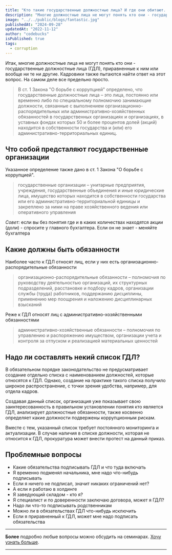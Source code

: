 ```yaml
---
title: "Кто такие государственные должностные лица? И где они обитают..."
description: "Многие должностные лица не могут понять кто они - государственные должностные лица (ГДЛ), приравненные к ним или вообще не те не другие. Кадровики также пытаются найти ответ на этот вопрос. На самом деле все предельно просто."
image: "../../public/blogs/fantastic.jpg"
publishedAt: "2024-09-28"
updatedAt: "2022-11-12"
author: "codebucks"
isPublished: true
tags:
  - corruption
---
```


Итак, многие должностные лица не могут понять кто они - государственные должностные лица (ГДЛ), приравненные к ним или вообще ни те ни другие.
Кадровики также пытаются найти ответ на этот вопрос. На самом деле все предельно просто.

> В ст. 1 Закона "О борьбе с коррупцией" определено, что государственные должностные лица – это лица, постоянно или временно либо по специальному полномочию занимающие должности, связанные с выполнением организационно-распорядительных или административно-хозяйственных обязанностей в государственных организациях и организациях, в уставных фондах которых 50 и более процентов долей (акций) находится в собственности государства и (или) его административно-территориальных единиц.

## Что собой предсталяют государственные организации

Указанное определение также дано в ст. 1 Закона "О борьбе с коррупцией".

> государственные организации – унитарные предприятия, учреждения, государственные объединения и иные юридические лица, имущество которых находится в собственности государства или его административно-территориальной единицы и закреплено за ними на праве хозяйственного ведения или оперативного управления

_Совет:_ если вы без понятия где и в каких количествах находятся акции (доли) - спросите у главного бухгалтера.
Если он не знает - меняйте бухгалтера

## Какие должны быть обязанности

Наиболее часто к ГДЛ относят лиц, если у них есть организационно-распорядительные обязанности

> организационно-распорядительные обязанности – полномочия по руководству деятельностью организаций, их структурных подразделений, расстановке и подбору кадров, организации службы (труда) работников, поддержанию дисциплины, применению мер поощрения и наложению дисциплинарных взысканий

Реже к ГДЛ относят лиц с административно-хозяйственными обязанностями

> административно-хозяйственные обязанности – полномочия по управлению и распоряжению имуществом, организации учета и контроля за отпуском и реализацией материальных ценностей

## Надо ли составлять некий список ГДЛ?

В обязательном порядке законодательство не предусматривает создание отдельно
списка с наименованием должностей, которые относятся к ГДЛ. Однако, создание на практике такого списка получило широкое распространение,
с точки зрения удобства, например, для отдела кадров.

Создавая данный список, организация уже показывает свою заинтересованность в правильном установлении понятия кто является ГДЛ, анализирует должностные обязанности,
также косвенно определяет какие должности подвержены коррупционным рискам.

Вместе с тем, указанный список требует постоянного мониторинга и актуализации.
В случае наличия в списке должности, которая
не относится к ГДЛ, прокуратура может внести протест на данный приказ.

## Проблемные вопросы

- Какие обязательства подписывать ГДЛ и что туда включать
- Я временно подменял начальника, мне надо что-нибудь подписывать
- Если я ничего не подписал, значит никаких ограничений нет?
- А если я работаю в холдинге
- Я заведующий складом - кто я?
- Я специалист и по доверенности заключаю договора, может я ГДЛ?
- Надо ли что-то подписывать родственникам
- Можно ли в обязательствах ГДЛ что-нибудь исключить
- Если я приравненный к ГДЛ, может мне надо подписать обязательства

---

**Более** подробно любые вопросы можно обсудить на семинарах. [Хочу узнать больше](../contact).

---
